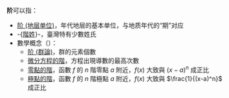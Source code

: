 '''阶'''可以指：
* [[阶_(地层单位)|阶 (地层单位)]]，年代地层的基本单位，与地质年代的“期”对应
* -{[[階姓|階姓]]}-，臺灣特有少數姓氏
* 數學概念（{{lang-en|order}}）：
** [[阶_(群論)|阶 (群論)]]，群的元素個數
** [[微分方程#常微分方程及偏微分方程|微分方程的階]]，方程出現導數的最高次數
** [[零点|零點的階]]，函數 <math>f</math> 的 <math>n</math> 階零點 <math>a</math> 附近，<math>f(x)</math> 大致與 <math>(x-a)^n</math> 成正比
** [[極點_(複分析)|極點的階]]，函數 <math>f</math> 的 <math>n</math> 階極點 <math>a</math > 附近，<math>f(x)</math> 大致與 <math>\frac{1}{(x-a)^n}</math> 成正比

{{Disambiguation|cat=一字消歧义}}